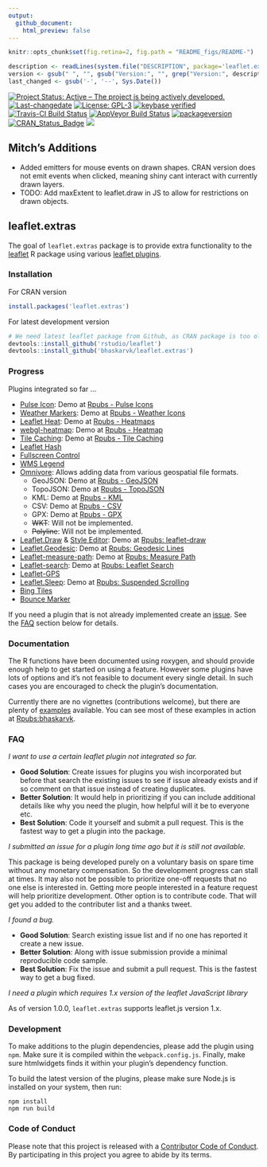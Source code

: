 ```yaml
---
output:
  github_document:
    html_preview: false
---
```

```r
knitr::opts_chunk$set(fig.retina=2, fig.path = "README_figs/README-")
```

```r
description <- readLines(system.file("DESCRIPTION", package='leaflet.extras'))
version <- gsub(" ", "", gsub("Version:", "", grep("Version:", description, value = TRUE)))
last_changed <- gsub('-', '--', Sys.Date())
```

[![Project Status: Active – The project is being actively developed.](http://www.repostatus.org/badges/latest/active.svg)](http://www.repostatus.org/#active) [![Last-changedate](https://img.shields.io/badge/last%20change-`r last_changed`-green.svg)](/commits/master)  [![License: GPL-3](https://img.shields.io/badge/License-GPLv3-yellow.svg)](https://opensource.org/licenses/GPL-3.0) [![keybase verified](https://img.shields.io/badge/keybase-verified-brightgreen.svg)](https://gist.github.com/bhaskarvk/46fbf2ba7b5713151d7e) [![Travis-CI Build Status](https://travis-ci.org/bhaskarvk/leaflet.extras.svg?branch=master)](https://travis-ci.org/bhaskarvk/leaflet.extras) [![AppVeyor Build Status](https://ci.appveyor.com/api/projects/status/github/bhaskarvk/leaflet.extras?branch=master&svg=true)](https://ci.appveyor.com/project/bhaskarvk/leaflet.extras)  [![packageversion](https://img.shields.io/badge/Package%20version-`r version`-orange.svg?style=flat-square)](commits/master) [![CRAN_Status_Badge](http://www.r-pkg.org/badges/version/leaflet.extras)](https://cran.r-project.org/package=leaflet.extras) [![](http://cranlogs.r-pkg.org/badges/grand-total/leaflet.extras)](http://cran.rstudio.com/web/packages/leaflet.extras/index.html)

## Mitch's Additions  
* Added emitters for mouse events on drawn shapes. CRAN version does not emit events when clicked, meaning shiny cant interact with currently drawn layers. 
* TODO: Add maxExtent to leaflet.draw in JS to allow for restrictions on drawn objects.

## leaflet.extras

The goal of `leaflet.extras` package is to provide extra functionality to the [leaflet](https://cran.r-project.org/web/packages/leaflet/index.html) R package using various [leaflet plugins](http://leafletjs.com/plugins).

### Installation

For CRAN version

```r
install.packages('leaflet.extras')
```

For latest development version

```r
# We need latest leaflet package from Github, as CRAN package is too old.
devtools::install_github('rstudio/leaflet')
devtools::install_github('bhaskarvk/leaflet.extras')
```

### Progress

Plugins integrated so far ...

- [Pulse Icon](https://github.com/mapshakers/leaflet-icon-pulse): Demo at [Rpubs - Pulse Icons](http://rpubs.com/bhaskarvk/leaflet-pulseIcon)
- [Weather Markers](https://github.com/tallsam/Leaflet.weather-markers): Demo at [Rpubs - Weather Icons](http://rpubs.com/bhaskarvk/leaflet-weather)
- [Leaflet Heat](https://github.com/Leaflet/Leaflet.heat): Demo at [Rpubs - Heatmaps](http://rpubs.com/bhaskarvk/leaflet-heat)
- [webgl-heatmap](https://github.com/ursudio/webgl-heatmap-leaflet): Demo at [Rpubs - Heatmap](http://rpubs.com/bhaskarvk/leaflet-heatmap)
- [Tile Caching](https://github.com/MazeMap/Leaflet.TileLayer.PouchDBCached): Demo at [Rpubs - Tile Caching](http://rpubs.com/bhaskarvk/TileLayer-Caching)
- [Leaflet Hash](https://github.com/mlevans/leaflet-hash)
- [Fullscreen Control](https://github.com/Leaflet/Leaflet.fullscreen)
- [WMS Legend](https://github.com/kartoza/leaflet-wms-legend)
- [Omnivore](https://github.com/mapbox/leaflet-omnivore): Allows adding data from various geospatial file formats.
    * GeoJSON: Demo at [Rpubs - GeoJSON](http://rpubs.com/bhaskarvk/geojsonv2)
    * TopoJSON: Demo at [Rpubs - TopoJSON](http://rpubs.com/bhaskarvk/topojsonv2)
    * KML: Demo at [Rpubs - KML](http://rpubs.com/bhaskarvk/kml)
    * CSV: Demo at [Rpubs - CSV](http://rpubs.com/bhaskarvk/csv)
    * GPX: Demo at [Rpubs - GPX](http://rpubs.com/bhaskarvk/gpx)
    * ~~WKT~~: Will not be implemented.
    * ~~Polyline~~: Will not be implemented.
- [Leaflet.Draw](https://github.com/Leaflet/Leaflet.draw) & [Style Editor](https://github.com/dwilhelm89/Leaflet.StyleEditor): Demo at [Rpubs: leaflet-draw](http://rpubs.com/bhaskarvk/leaflet-draw)
- [Leaflet.Geodesic](https://github.com/henrythasler/Leaflet.Geodesic): Demo at [Rpubs: Geodesic Lines](http://rpubs.com/bhaskarvk/geodesic)
- [Leaflet-measure-path](https://github.com/ProminentEdge/leaflet-measure-path): Demo at [Rpubs: Measure Path](http://rpubs.com/bhaskarvk/measure-path)
- [Leaflet-search](https://github.com/stefanocudini/leaflet-search): Demo at [Rpubs: Leaflet Search](http://rpubs.com/bhaskarvk/leaflet-search)
- [Leaflet-GPS](https://github.com/stefanocudini/leaflet-gps)
- [Leaflet.Sleep](https://github.com/CliffCloud/Leaflet.Sleep): Demo at [Rpubs: Suspended Scrolling](http://rpubs.com/bhaskarvk/suspended-scroll)
- [Bing Tiles](https://github.com/shramov/leaflet-plugins/tree/v2)
- [Bounce Marker](https://github.com/maximeh/leaflet.bouncemarker)

If you need a plugin that is not already implemented create an [issue](https://github.com/bhaskarvk/leaflet.extras/issues/new).
See the [FAQ](#FAQ) section below for details.

### Documentation

The R functions have been documented using roxygen, and should provide enough help to get started on using a feature. However some plugins have lots of options and it's not feasible to document every single detail. In such cases you are encouraged to check the plugin's documentation.

Currently there are no vignettes (contributions welcome), but there are plenty of [examples](https://github.com/bhaskarvk/leaflet.extras/tree/master/inst/examples) available. You can see most of these examples in action at [Rpubs:bhaskarvk](http://rpubs.com/bhaskarvk).

### FAQ

_I want to use a certain leaflet plugin not integrated so far._

- **Good Solution**: Create issues for plugins you wish incorporated but before that search the existing issues to see if issue already exists and if so comment on that issue instead of creating duplicates.
- **Better Solution**: It would help in prioritizing if you can include additional details like why you need the plugin, how helpful will it be to everyone etc.
- **Best Solution**: Code it yourself and submit a pull request. This is the fastest way to get a plugin into the package.

_I submitted an issue for a plugin long time ago but it is still not available._

This package is being developed purely on a voluntary basis on spare time without any monetary compensation. So the development progress can stall at times. It may also not be possible to prioritize one-off requests that no one else is interested in. Getting more people interested in a feature request will help prioritize development. Other option is to contribute code. That will get you added to the contributer list and a thanks tweet.

_I found a bug._

- **Good Solution**: Search existing issue list and if no one has reported it create a new issue.
- **Better Solution**: Along with issue submission provide a minimal reproducible code sample.
- **Best Solution**: Fix the issue and submit a pull request. This is the fastest way to get a bug fixed.

_I need a plugin which requires 1.x version of the leaflet JavaScript library_

As of version 1.0.0, `leaflet.extras` supports leaflet.js version 1.x.

### Development

To make additions to the plugin dependencies, please add the plugin using `npm`.  Make sure it is compiled within the `webpack.config.js`.  Finally, make sure htmlwidgets finds it within your plugin's dependency function.

To build the latest version of the plugins, please make sure Node.js is installed on your system, then run:

```
npm install
npm run build
```


### Code of Conduct
Please note that this project is released with a [Contributor Code of Conduct](CONDUCT.md). By participating in this project you agree to abide by its terms.
